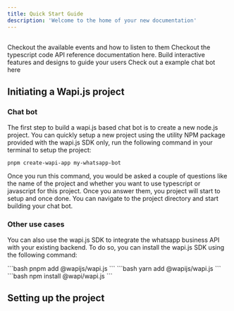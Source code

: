 ```yaml
---
title: Quick Start Guide
description: 'Welcome to the home of your new documentation'
---
```


## 


<CardGroup cols={2}>
  <Card
    title="Listen to events"
    icon="palette"
    href="/guide/building-your-application/event-handling"
  >
    Checkout the available events and how to listen to them
  </Card>
  <Card
    title="API Reference"
    icon="code"
    href="/api-reference"
  >
	Checkout the typescript code API reference documentation here.
  </Card>
  <Card
    title="Build Message Components"
    icon="screwdriver-wrench"
    href="/guide/building-your-application/building-message-components"
  >
    Build interactive features and designs to guide your users
  </Card>
  <Card
    title="Get Inspiration"
    icon="stars"
    href="https://github.com/sarthakjdev/wapi.js/tree/master/packages/example-chat-bot"
  >
    Check out a example chat bot here
  </Card>
</CardGroup>



## Initiating a Wapi.js project


### Chat bot

The first step to build a wapi.js based chat bot is to create a new node.js project. You can quickly setup a new project using the utility NPM package provided with the wapi.js SDK only, run the following command in your terminal to setup the project: 

```bash
pnpm create-wapi-app my-whatsapp-bot
```

<Check>Once you run this command, you would be asked a couple of questions like the name of the project and whether you want to use typescript or javascript for this project. Once you answer them, you project will start to setup and once done. You can navigate to the project directory and start building your chat bot.</Check>

### Other use cases

You can also use the wapi.js SDK to integrate the whatsapp business API with your existing backend. To do so, you can install the wapi.js SDK using the following command:

<Tabs>
  <Tab title="pnpm">
    ```bash
    pnpm add @wapijs/wapi.js
    ```
  </Tab>
  <Tab title="yarn">
  ```bash
    yarn add @wapijs/wapi.js
    ```
  </Tab>
  <Tab title="npm">
  ```bash
    npm install @wapi/wapi.js
    ```
  </Tab>
</Tabs>




## Setting up the project

